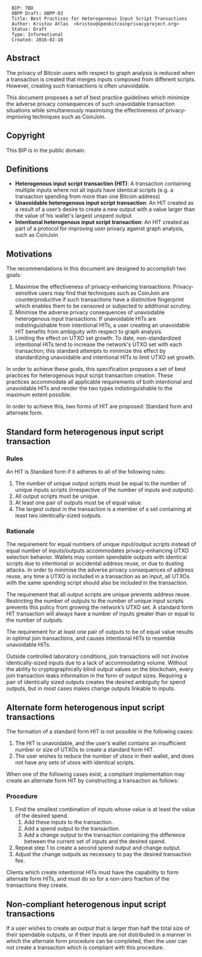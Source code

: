<pre>
  BIP: TBD
  OBPP Draft: OBPP-03
  Title: Best Practices for Heterogeneous Input Script Transactions
  Author: Kristov Atlas  <kristov@openbitcoinprivacyproject.org>
  Status: Draft
  Type: Informational
  Created: 2016-02-10
</pre>

==Abstract==

The privacy of Bitcoin users with respect to graph analysis is reduced when a transaction is created that merges inputs composed from different scripts. However, creating such transactions is often unavoidable.

This document proposes a set of best practice guidelines which minimize the adverse privacy consequences of such unavoidable transaction situations while simultaneously maximising the effectiveness of privacy-improving techniques such as CoinJoin.

==Copyright==

This BIP is in the public domain.

==Definitions==

* '''Heterogenous input script transaction (HIT)''': A transaction containing multiple inputs where not all inputs have identical scripts (e.g. a transaction spending from more than one Bitcoin address)
* '''Unavoidable heterogenous input script transaction''': An HIT created as a result of a user’s desire to create a new output with a value larger than the value of his wallet's largest unspent output
* '''Intentional heterogenous input script transaction''': An HIT created as part of a protocol for improving user privacy against graph analysis, such as CoinJoin

==Motivations==

The recommendations in this document are designed to accomplish two goals:

# Maximise the effectiveness of privacy-enhancing transactions: Privacy-sensitive users may find that techniques such as CoinJoin are counterproductive if such transactions have a distinctive fingerprint which enables them to be censored or subjected to additional scrutiny.
# Minimise the adverse privacy consequences of unavoidable heterogenous input transactions: If unavoidable HITs are indistinguishable from intentional HITs, a user creating an unavoidable HIT benefits from ambiguity with respect to graph analysis.
# Limiting the effect on UTXO set growth: To date, non-standardized intentional HITs tend to increase the network's UTXO set with each transaction; this standard attempts to minimize this effect by standardizing unavoidable and intentional HITs to limit UTXO set growth.

In order to achieve these goals, this specification proposes a set of best practices for heterogenous input script transaction creation. These practices accommodate all applicable requirements of both intentional and unavoidable HITs and render the two types indistinguishable to the maximum extent possible.

In order to achieve this, two forms of HIT are proposed: Standard form and alternate form.

==Standard form heterogenous input script transaction==

===Rules===

An HIT is Standard form if it adheres to all of the following rules:

# The number of unique output scripts must be equal to the number of unique inputs scripts (irrespective of the number of inputs and outputs).
# All output scripts must be unique.
# At least one pair of outputs must be of equal value.
# The largest output in the transaction is a member of a set containing at least two identically-sized outputs.

===Rationale===

The requirement for equal numbers of unique input/output scripts instead of equal number of inputs/outputs accommodates privacy-enhancing UTXO selection behavior. Wallets may contain spendable outputs with identical scripts due to intentional or accidental address reuse, or due to dusting attacks. In order to minimise the adverse privacy consequences of address reuse, any time a UTXO is included in a transaction as an input, all UTXOs with the same spending script should also be included in the transaction.

The requirement that all output scripts are unique prevents address reuse. Restricting the number of outputs to the number of unique input scripts prevents this policy from growing the network’s UTXO set. A standard form HIT transaction will always have a number of inputs greater than or equal to the number of outputs.

The requirement for at least one pair of outputs to be of equal value results in optimal join transactions, and causes intentional HITs to resemble unavoidable HITs.

Outside controlled laboratory conditions, join transactions will not involve identically-sized inputs due to a lack of accommodating volume. Without the ability to cryptographically blind output values on the blockchain, every join transaction leaks information in the form of output sizes. Requiring a pair of identically sized outputs creates the desired ambiguity for spend outputs, but in most cases makes change outputs linkable to inputs.

==Alternate form heterogenous input script transactions==

The formation of a standard form HIT is not possible in the following cases:

# The HIT is unavoidable, and the user’s wallet contains an insufficient number or size of UTXOs to create a standard form HIT.
# The user wishes to reduce the number of utxos in their wallet, and does not have any sets of utxos with identical scripts.

When one of the following cases exist, a compliant implementation may create an alternate form HIT by constructing a transaction as follows:

===Procedure===

# Find the smallest combination of inputs whose value is at least the value of the desired spend.
## Add these inputs to the transaction.
## Add a spend output to the transaction.
## Add a change output to the transaction containing the difference between the current set of inputs and the desired spend.
# Repeat step 1 to create a second spend output and change output.
# Adjust the change outputs as necessary to pay the desired transaction fee.

Clients which create intentional HITs must have the capability to form alternate form HITs, and must do so for a non-zero fraction of the transactions they create.

==Non-compliant heterogenous input script transactions==

If a user wishes to create an output that is larger than half the total size of their spendable outputs, or if their inputs are not distributed in a manner in which the alternate form procedure can be completed, then the user can not create a transaction which is compliant with this procedure.
